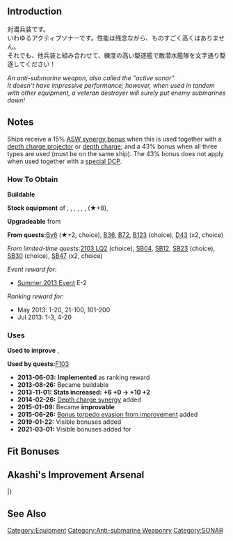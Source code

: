 {{EquipmentInfo|47}}
==Introduction==
対潜兵装です。<br>
いわゆるアクティブソナーです。性能は残念ながら、ものすごく高くはありません。<br>
それでも、他兵装と組み合わせて、練度の高い駆逐艦で敵潜水艦隊を文字通り駆逐してください！

''An anti-submarine weapon, also called the "active sonar".''<br>
''It doesn't have impressive performance; however, when used in tandem with other equipment, a veteran destroyer will surely put enemy submarines down!''

==Notes==
Ships receive a 15% [[Damage Calculations#Anti-Submarine Warfare|ASW synergy bonus]] when this is used together with a [[:Category:Depth Charge Projectors|depth charge projector]] or [[:Category:Depth Charges|depth charge]]; and a 43% bonus when all three types are used (must be on the same ship). The 43% bonus does not apply when used together with a [[:Category:Special Depth Charge Projectors|special DCP]].

<div class="mw-collapsible"><h3>How To Obtain</h3>
<div class="mw-collapsible-content">
'''Buildable'''

'''Stock equipment''' of {{Ship/Link|Amatsukaze Kai}}, {{Ship/Link|Asashimo Kai}}, {{Ship/Link|Kashima Kai}}, {{Ship/Link|Kiyoshimo Kai}}, {{Ship/Link|Makigumo Kai}}, {{Ship/Link|Naganami Kai}}, {{Ship/Link|Okinami Kai Ni}} (★+8), {{Ship/Link|Shiranui Kai Ni}}

'''Upgradeable''' from {{Equipment/Link|Type 93 Passive Sonar}}

'''From quests: '''[[Quests#By6|By6]] (★+2, choice), [[Quests#B36|B36]], [[Quests#B72|B72]], [[Quests#B123|B123]] (choice), [[Quests#D43|D43]] (x2, choice)

''From limited-time quests: ''[[Quests/Seasonal#2103 LQ2|2103 LQ2]] (choice), [[Quests/Seasonal#SB04|SB04]], [[Quests/Seasonal#SB12|SB12]], [[Quests/Seasonal#SB23|SB23]] (choice), [[Quests/Seasonal#SB30|SB30]] (choice), [[Quests/Seasonal#SB47|SB47]] (x2, choice)

''Event reward for:''
* [[Summer 2013 Event]] E-2

''Ranking reward for:''
* May 2013: 1-20, 21-100, 101-200
* Jul 2013: 1-3, 4-20

</div></div>

<div class="mw-collapsible"><h3>Uses</h3>
<div class="mw-collapsible-content">
'''Used to improve''' {{Equipment/Link|Type 93 Passive Sonar}}, {{Equipment/Link|Type 3 Active Sonar}}

'''Used by quests: '''[[Quests#F103|F103]]

</div></div>


<div class="mw-collapsible><h3>Updates History</h3>
<div class="mw-collapsible-content>
* '''2013-06-03:''' '''Implemented''' as ranking reward
* '''2013-08-26:''' Became buildable
* '''2013-11-01:''' '''Stats increased:'''  '''{{ASW}}+6 {{Hit}}+0 → {{ASW}}+10 {{Hit}}+2 '''
* '''2014-02-26:''' [[Damage Calculations#Anti-Submarine Warfare|Depth charge synergy]] added
* '''2015-01-09:''' Became '''improvable'''
* '''2015-06-26:''' [[Accuracy, Evasion and Criticals#Evasion Formulas|Bonus torpedo evasion from improvement]] added
* '''2019-01-22:''' Visible bonuses added
* '''2021-03-01:''' Visible bonuses added for {{Ship/Link|Katori|Kashima|text=Katori-class}}
</div></div>

==Fit Bonuses==
{{:Type 3 Active Sonar/Bonuses}}

==Akashi's Improvement Arsenal==
{{AkashiWorkshop}}
{{AkashiWorkshopLine
|Name={{PAGENAME}}
|ItemType=Sonar
|Fuel=10
|Ammo=0
|Steel=30
|Baux=50
|Mats0-5=4/5
|Mats6-9=5/7
|Mats10=-
|Screws0-5=2/3
|Screws6-9=3/5
|Screws10=-
|EquipConsume0-5=-
|EquipConsume6-9=1x{{Sonar|Type 3 Active Sonar}}
|EquipConsume10=-
|Sun=I<br>&nbsp;
|Tue=I<br>Y
|Wed=I<br>Y
|2ndShip=[[Isuzu#Second Upgrade|Isuzu Kai Ni]]<br>[[Yuubari]]
|Notes=
}}
|}

==See Also==
{{Equipmentlist}}
[[Category:Equipment]]
[[Category:Anti-submarine Weaponry]]
[[Category:SONAR]]